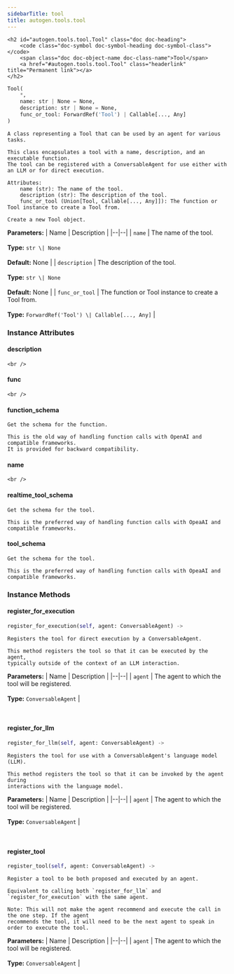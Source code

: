 ```yaml
---
sidebarTitle: tool
title: autogen.tools.tool
---
```


    <h2 id="autogen.tools.tool.Tool" class="doc doc-heading">
        <code class="doc-symbol doc-symbol-heading doc-symbol-class"></code>
        <span class="doc doc-object-name doc-class-name">Tool</span>
        <a href="#autogen.tools.tool.Tool" class="headerlink" title="Permanent link"></a>
    </h2>

```python
Tool(
    *,
    name: str | None = None,
    description: str | None = None,
    func_or_tool: ForwardRef('Tool') | Callable[..., Any]
)
```

    A class representing a Tool that can be used by an agent for various tasks.
    
    This class encapsulates a tool with a name, description, and an executable function.
    The tool can be registered with a ConversableAgent for use either with an LLM or for direct execution.
    
    Attributes:
        name (str): The name of the tool.
        description (str): The description of the tool.
        func_or_tool (Union[Tool, Callable[..., Any]]): The function or Tool instance to create a Tool from.
    
    Create a new Tool object.

<b>Parameters:</b>
| Name | Description |
|--|--|
| `name` | The name of the tool.<br/><br/>**Type:** `str \| None`<br/><br/>**Default:** None |
| `description` | The description of the tool.<br/><br/>**Type:** `str \| None`<br/><br/>**Default:** None |
| `func_or_tool` | The function or Tool instance to create a Tool from.<br/><br/>**Type:** `ForwardRef('Tool') \| Callable[..., Any]` |

### Instance Attributes

<code class="doc-symbol doc-symbol-heading doc-symbol-attribute"></code>
#### description
<a href="#autogen.tools.tool.Tool.description" class="headerlink" title="Permanent link"></a>

    <br />

<code class="doc-symbol doc-symbol-heading doc-symbol-attribute"></code>
#### func
<a href="#autogen.tools.tool.Tool.func" class="headerlink" title="Permanent link"></a>

    <br />

<code class="doc-symbol doc-symbol-heading doc-symbol-attribute"></code>
#### function_schema
<a href="#autogen.tools.tool.Tool.function_schema" class="headerlink" title="Permanent link"></a>

    Get the schema for the function.
    
    This is the old way of handling function calls with OpenAI and compatible frameworks.
    It is provided for backward compatibility.

<code class="doc-symbol doc-symbol-heading doc-symbol-attribute"></code>
#### name
<a href="#autogen.tools.tool.Tool.name" class="headerlink" title="Permanent link"></a>

    <br />

<code class="doc-symbol doc-symbol-heading doc-symbol-attribute"></code>
#### realtime_tool_schema
<a href="#autogen.tools.tool.Tool.realtime_tool_schema" class="headerlink" title="Permanent link"></a>

    Get the schema for the tool.
    
    This is the preferred way of handling function calls with OpeaAI and compatible frameworks.

<code class="doc-symbol doc-symbol-heading doc-symbol-attribute"></code>
#### tool_schema
<a href="#autogen.tools.tool.Tool.tool_schema" class="headerlink" title="Permanent link"></a>

    Get the schema for the tool.
    
    This is the preferred way of handling function calls with OpeaAI and compatible frameworks.

### Instance Methods

<code class="doc-symbol doc-symbol-heading doc-symbol-method"></code>
#### register_for_execution
<a href="#autogen.tools.tool.Tool.register_for_execution" class="headerlink" title="Permanent link"></a>

```python
register_for_execution(self, agent: ConversableAgent) -> 
```

    Registers the tool for direct execution by a ConversableAgent.
    
    This method registers the tool so that it can be executed by the agent,
    typically outside of the context of an LLM interaction.

<b>Parameters:</b>
| Name | Description |
|--|--|
| `agent` | The agent to which the tool will be registered.<br/><br/>**Type:** `ConversableAgent` |

<br />

<code class="doc-symbol doc-symbol-heading doc-symbol-method"></code>
#### register_for_llm
<a href="#autogen.tools.tool.Tool.register_for_llm" class="headerlink" title="Permanent link"></a>

```python
register_for_llm(self, agent: ConversableAgent) -> 
```

    Registers the tool for use with a ConversableAgent's language model (LLM).
    
    This method registers the tool so that it can be invoked by the agent during
    interactions with the language model.

<b>Parameters:</b>
| Name | Description |
|--|--|
| `agent` | The agent to which the tool will be registered.<br/><br/>**Type:** `ConversableAgent` |

<br />

<code class="doc-symbol doc-symbol-heading doc-symbol-method"></code>
#### register_tool
<a href="#autogen.tools.tool.Tool.register_tool" class="headerlink" title="Permanent link"></a>

```python
register_tool(self, agent: ConversableAgent) -> 
```

    Register a tool to be both proposed and executed by an agent.
    
    Equivalent to calling both `register_for_llm` and `register_for_execution` with the same agent.
    
    Note: This will not make the agent recommend and execute the call in the one step. If the agent
    recommends the tool, it will need to be the next agent to speak in order to execute the tool.

<b>Parameters:</b>
| Name | Description |
|--|--|
| `agent` | The agent to which the tool will be registered.<br/><br/>**Type:** `ConversableAgent` |

<br />